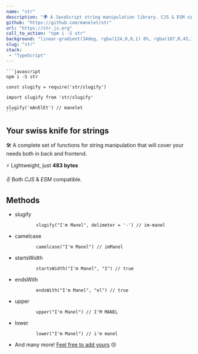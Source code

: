 ```yaml
---
name: "str"
description: "🌍 A JavaScript string manipulation library. CJS & ESM compatible."
github: "https://github.com/manelet/str"
url: "https://str.js.org"
call_to_action: "npm i -S str"
background: "linear-gradient(34deg, rgba(124,0,0,1) 0%, rgba(187,0,43,1) 35%, rgba(255,100,0,1) 100%)"
slug: "str"
stack:
 - "TypeScript"
---
```


<div className='project__hero'>
  <div className='showcase'>

    ```javascript
    npm i -S str

    const slugify = require('str/slugify')

    import slugify from 'str/slugify'

    slugify('mAnElEt') // manelet
    ```    
  </div>
  <div>
    <h2>Your swiss knife for strings</h2>
    <p>🛠 A complete set of functions for string manipulation that will cover your needs both in back and frontend.</p>
    <p>⚡️ Lightweight, just <b>483 bytes</b></p>
    <p>✌️ Both <i>CJS</i> & <i>ESM</i> compatible.</p>
  </div>
</div>

<Wip />

<div className='project__narrow'>
  <h2>Methods</h2>

  <ul className='as-table'>
    <li>
      <div className='title'>slugify</div>
      <Code className='javascript'>
        slugify("I'm Manel", delimeter = '-') // im-manel
      </Code>
    </li>
    <li>
      <div className='title'>camelcase</div>
      <Code className='javascript'>
        camelcase("I'm Manel") // imManel
      </Code>      
    </li>
    <li>
      <div className='title'>startsWidth</div>
      <Code className='javascript'>
        startsWidth("I'm Manel", "I") // true
      </Code>      
    </li>    
    <li>
      <div className='title'>endsWith</div>
      <Code className='javascript'>
        endsWith("I'm Manel", "el") // true
      </Code>        
    </li>
    <li>
      <div className='title'>upper</div>
      <Code className='javascript'>
        upper("I'm Manel") // I'M MANEL
      </Code>      
    </li>
    <li>
      <div className='title'>lower</div>
      <Code className='javascript'>
        lower("I'm Manel") // i'm manel
      </Code>      
    </li>    
    <li>
      And many more! <a href='https://github.com/manelet/str/pulls' target='_BLANK'>Feel free to add yours</a> 😚
    </li>
  </ul>
</div>